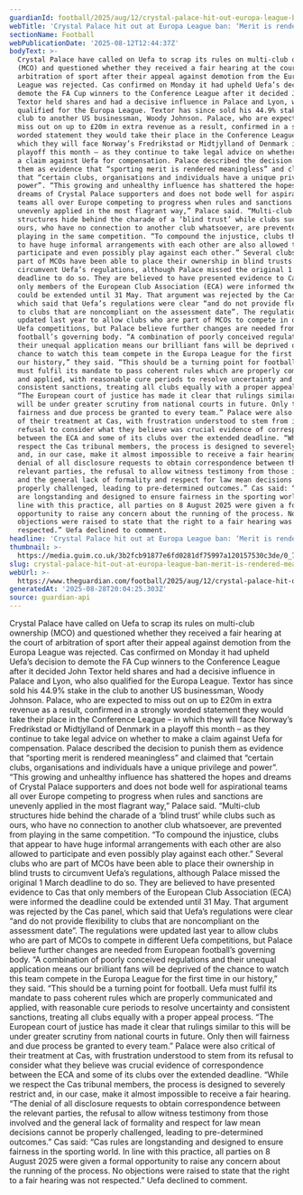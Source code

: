 ```yaml
---
guardianId: football/2025/aug/12/crystal-palace-hit-out-europa-league-ban-uefa-cas
webTitle: 'Crystal Palace hit out at Europa League ban: ‘Merit is rendered meaningless’'
sectionName: Football
webPublicationDate: '2025-08-12T12:44:37Z'
bodyText: >-
  Crystal Palace have called on Uefa to scrap its rules on multi-club ownership
  (MCO) and questioned whether they received a fair hearing at the court of
  arbitration of sport after their appeal against demotion from the Europa
  League was rejected. Cas confirmed on Monday it had upheld Uefa’s decision to
  demote the FA Cup winners to the Conference League after it decided John
  Textor held shares and had a decisive influence in Palace and Lyon, who also
  qualified for the Europa League. Textor has since sold his 44.9% stake in the
  club to another US businessman, Woody Johnson. Palace, who are expected to
  miss out on up to £20m in extra revenue as a result, confirmed in a strongly
  worded statement they would take their place in the Conference League – in
  which they will face Norway’s Fredrikstad or Midtjylland of Denmark in a
  playoff this month – as they continue to take legal advice on whether to make
  a claim against Uefa for compensation. Palace described the decision to punish
  them as evidence that “sporting merit is rendered meaningless” and claimed
  that “certain clubs, organisations and individuals have a unique privilege and
  power”. “This growing and unhealthy influence has shattered the hopes and
  dreams of Crystal Palace supporters and does not bode well for aspirational
  teams all over Europe competing to progress when rules and sanctions are
  unevenly applied in the most flagrant way,” Palace said. “Multi-club
  structures hide behind the charade of a ‘blind trust’ while clubs such as
  ours, who have no connection to another club whatsoever, are prevented from
  playing in the same competition. “To compound the injustice, clubs that appear
  to have huge informal arrangements with each other are also allowed to
  participate and even possibly play against each other.” Several clubs who are
  part of MCOs have been able to place their ownership in blind trusts to
  circumvent Uefa’s regulations, although Palace missed the original 1 March
  deadline to do so. They are believed to have presented evidence to Cas that
  only members of the European Club Association (ECA) were informed the deadline
  could be extended until 31 May. That argument was rejected by the Cas panel,
  which said that Uefa’s regulations were clear “and do not provide flexibility
  to clubs that are noncompliant on the assessment date”. The regulations were
  updated last year to allow clubs who are part of MCOs to compete in different
  Uefa competitions, but Palace believe further changes are needed from European
  football’s governing body. “A combination of poorly conceived regulations and
  their unequal application means our brilliant fans will be deprived of the
  chance to watch this team compete in the Europa League for the first time in
  our history,” they said. “This should be a turning point for football. Uefa
  must fulfil its mandate to pass coherent rules which are properly communicated
  and applied, with reasonable cure periods to resolve uncertainty and
  consistent sanctions, treating all clubs equally with a proper appeal process.
  “The European court of justice has made it clear that rulings similar to this
  will be under greater scrutiny from national courts in future. Only then will
  fairness and due process be granted to every team.” Palace were also critical
  of their treatment at Cas, with frustration understood to stem from its
  refusal to consider what they believe was crucial evidence of correspondence
  between the ECA and some of its clubs over the extended deadline. “While we
  respect the Cas tribunal members, the process is designed to severely restrict
  and, in our case, make it almost impossible to receive a fair hearing. “The
  denial of all disclosure requests to obtain correspondence between the
  relevant parties, the refusal to allow witness testimony from those involved
  and the general lack of formality and respect for law mean decisions cannot be
  properly challenged, leading to pre-determined outcomes.” Cas said: “Cas rules
  are longstanding and designed to ensure fairness in the sporting world. In
  line with this practice, all parties on 8 August 2025 were given a formal
  opportunity to raise any concern about the running of the process. No
  objections were raised to state that the right to a fair hearing was not
  respected.” Uefa declined to comment.
headline: 'Crystal Palace hit out at Europa League ban: ‘Merit is rendered meaningless’'
thumbnail: >-
  https://media.guim.co.uk/3b2fcb91877e6fd0281df75997a120157530c3de/0_72_4639_3709/500.jpg
slug: crystal-palace-hit-out-at-europa-league-ban-merit-is-rendered-meaningless
webUrl: >-
  https://www.theguardian.com/football/2025/aug/12/crystal-palace-hit-out-europa-league-ban-uefa-cas
generatedAt: '2025-08-28T20:04:25.303Z'
source: guardian-api
---
```

Crystal Palace have called on Uefa to scrap its rules on multi-club ownership (MCO) and questioned whether they received a fair hearing at the court of arbitration of sport after their appeal against demotion from the Europa League was rejected. Cas confirmed on Monday it had upheld Uefa’s decision to demote the FA Cup winners to the Conference League after it decided John Textor held shares and had a decisive influence in Palace and Lyon, who also qualified for the Europa League. Textor has since sold his 44.9% stake in the club to another US businessman, Woody Johnson. Palace, who are expected to miss out on up to £20m in extra revenue as a result, confirmed in a strongly worded statement they would take their place in the Conference League – in which they will face Norway’s Fredrikstad or Midtjylland of Denmark in a playoff this month – as they continue to take legal advice on whether to make a claim against Uefa for compensation. Palace described the decision to punish them as evidence that “sporting merit is rendered meaningless” and claimed that “certain clubs, organisations and individuals have a unique privilege and power”. “This growing and unhealthy influence has shattered the hopes and dreams of Crystal Palace supporters and does not bode well for aspirational teams all over Europe competing to progress when rules and sanctions are unevenly applied in the most flagrant way,” Palace said. “Multi-club structures hide behind the charade of a ‘blind trust’ while clubs such as ours, who have no connection to another club whatsoever, are prevented from playing in the same competition. “To compound the injustice, clubs that appear to have huge informal arrangements with each other are also allowed to participate and even possibly play against each other.” Several clubs who are part of MCOs have been able to place their ownership in blind trusts to circumvent Uefa’s regulations, although Palace missed the original 1 March deadline to do so. They are believed to have presented evidence to Cas that only members of the European Club Association (ECA) were informed the deadline could be extended until 31 May. That argument was rejected by the Cas panel, which said that Uefa’s regulations were clear “and do not provide flexibility to clubs that are noncompliant on the assessment date”. The regulations were updated last year to allow clubs who are part of MCOs to compete in different Uefa competitions, but Palace believe further changes are needed from European football’s governing body. “A combination of poorly conceived regulations and their unequal application means our brilliant fans will be deprived of the chance to watch this team compete in the Europa League for the first time in our history,” they said. “This should be a turning point for football. Uefa must fulfil its mandate to pass coherent rules which are properly communicated and applied, with reasonable cure periods to resolve uncertainty and consistent sanctions, treating all clubs equally with a proper appeal process. “The European court of justice has made it clear that rulings similar to this will be under greater scrutiny from national courts in future. Only then will fairness and due process be granted to every team.” Palace were also critical of their treatment at Cas, with frustration understood to stem from its refusal to consider what they believe was crucial evidence of correspondence between the ECA and some of its clubs over the extended deadline. “While we respect the Cas tribunal members, the process is designed to severely restrict and, in our case, make it almost impossible to receive a fair hearing. “The denial of all disclosure requests to obtain correspondence between the relevant parties, the refusal to allow witness testimony from those involved and the general lack of formality and respect for law mean decisions cannot be properly challenged, leading to pre-determined outcomes.” Cas said: “Cas rules are longstanding and designed to ensure fairness in the sporting world. In line with this practice, all parties on 8 August 2025 were given a formal opportunity to raise any concern about the running of the process. No objections were raised to state that the right to a fair hearing was not respected.” Uefa declined to comment.

